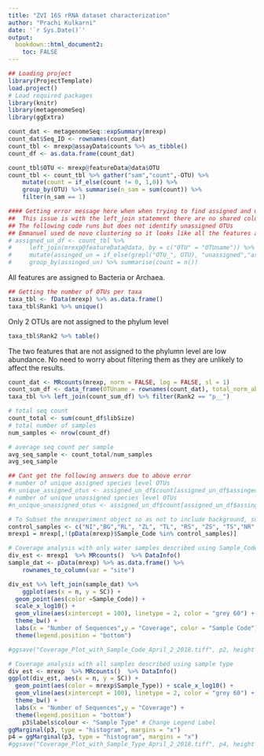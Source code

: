 ```yaml
---
title: "ZVI 16S rRNA dataset characterization"
author: "Prachi Kulkarni"
date: '`r Sys.Date()`'
output:
  bookdown::html_document2: 
    toc: FALSE
---
```


```r
## Loading project
library(ProjectTemplate)
load.project()
# Load required packages
library(knitr)
library(metagenomeSeq)
library(ggExtra)
```

```r
count_dat <- metagenomeSeq::expSummary(mrexp)
count_dat$Seq_ID <- rownames(count_dat)
count_tbl <- mrexp@assayData$counts %>% as_tibble()
count_df <- as.data.frame(count_dat)
```

```r
count_tbl$OTU <- mrexp@featureData@data$OTU
count_tbl <- count_tbl %>% gather("sam","count",-OTU) %>% 
    mutate(count = if_else(count != 0, 1,0)) %>% 
    group_by(OTU) %>% summarise(n_sam = sum(count)) %>% 
    filter(n_sam == 1)

#### Getting error message here when when trying to find assigned and unassigned OTUs - "`by` required, because the data sources have no common variables"
##  This issue is with the left_join statement there are no shared column names
## The following code runs but does not identify unassigned OTUs
## Emmanuel used de novo clustering so it looks like all the features are unassigned
# assigned_un_df <- count_tbl %>% 
#     left_join(mrexp@featureData@data, by = c("OTU" = "OTUname")) %>% 
#     mutate(assinged_un = if_else(grepl("OTU_", OTU), "unassigned","assigned")) %>%
#     group_by(assinged_un) %>% summarise(count = n())
```

All features are assigned to Bacteria or Archaea.
```r
## Getting the number of OTUs per taxa
taxa_tbl <- fData(mrexp) %>% as.data.frame() 
taxa_tbl$Rank1 %>% unique()
```
Only 2 OTUs are not assigned to the phylum level
```r
taxa_tbl$Rank2 %>% table()
```

The two features that are not assigned to the phylumn level are low abundance. 
No need to worry about filtering them as they are unlikely to affect the results. 
```r
count_dat <- MRcounts(mrexp, norm = FALSE, log = FALSE, sl = 1)
count_sum_df <- data_frame(OTUname = rownames(count_dat), total_norm_abu = rowSums(count_dat))
taxa_tbl %>% left_join(count_sum_df) %>% filter(Rank2 == "p__")
```

```r
# total seq count
count_total <- sum(count_df$libSize)
# total number of samples
num_samples <- nrow(count_df)

# average seq count per sample
avg_seq_sample <- count_total/num_samples
avg_seq_sample

## Cant get the following answers due to above error 
# number of unique assigned species level OTUs
#n_unique_assigned_otus <- assigned_un_df$count[assigned_un_df$assinged_un == "assigned"]
# number of unique unassigned species level OTUs
#n_unique_unassigned_otus <- assigned_un_df$count[assigned_un_df$assinged_un == "unassigned"]
```

```r
# To Subset the mrexperiment object so as not to include background, soil, lettuce, negative control, ie only water samples
control_samples <- c("NI","BG","RL", "ZL", "TL", "RS", "ZS", "TS","NR","NC")
mrexp1 = mrexp[,!(pData(mrexp)$Sample_Code %in% control_samples)]
```

```r
# Coverage analysis with only water samples described using Sample_Code
div_est <- mrexp1  %>% MRcounts()  %>% DataInfo()
sample_dat <- pData(mrexp) %>% as.data.frame() %>% 
    rownames_to_column(var = "site")

div_est %>% left_join(sample_dat) %>% 
    ggplot(aes(x = n, y = SC)) +
  geom_point(aes(color =Sample_Code)) + 
  scale_x_log10() + 
  geom_vline(aes(xintercept = 100), linetype = 2, color = "grey 60") + 
  theme_bw() +
  labs(x = "Number of Sequences",y = "Coverage", color = "Sample Code") +
  theme(legend.position = "bottom")

#ggsave("Coverage_Plot_with_Sample_Code_April_2_2018.tiff", p2, height = 5, width = 5, dpi = 300)
```

```r
# Coverage analysis with all samples described using sample type
div_est <- mrexp  %>% MRcounts()  %>% DataInfo()
ggplot(div_est, aes(x = n, y = SC)) +
  geom_point(aes(color = mrexp$Sample_Type)) + scale_x_log10() + 
  geom_vline(aes(xintercept = 100), linetype = 2, color = "grey 60") + 
  theme_bw() +
  labs(x = "Number of Sequences",y = "Coverage") +
  theme(legend.position = "bottom")
    p3$labels$colour <- "Sample Type" # Change Legend Label
ggMarginal(p3, type = "histogram", margins = "x")
p4 = ggMarginal(p3, type = "histogram", margins = "x")
#ggsave("Coverage_Plot_with_Sample_Type_April_2_2018.tiff", p4, height = 5, width = 5, dpi = 300)
```

